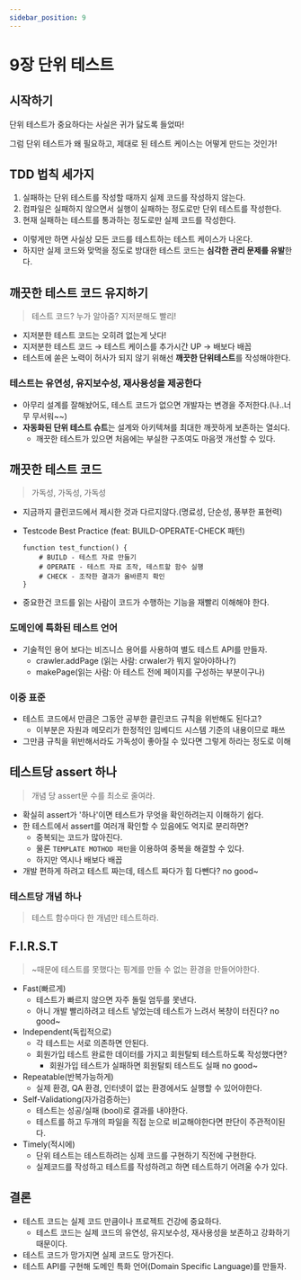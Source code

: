 ```yaml
---
sidebar_position: 9
---
```



# 9장 단위 테스트

<Authors bookLeader='gyuseok-dev' />

## 시작하기

단위 테스트가 중요하다는 사실은 귀가 닳도록 들었따!

그럼 단위 테스트가 왜 필요하고, 제대로 된 테스트 케이스는 어떻게 만드는 것인가!

## TDD 법칙 세가지

1. 실패하는 단위 테스트를 작성할 때까지 실제 코드를 작성하지 않는다.
2. 컴파일은 실패하지 않으면서 실행이 실패하는 정도로만 단위 테스트를 작성한다.
3. 현재 실패하는 테스트를 통과하는 정도로만 실제 코드를 작성한다.

- 이렇게만 하면 사실상 모든 코드를 테스트하는 테스트 케이스가 나온다.
- 하지만 실제 코드와 맞먹을 정도로 방대한 테스트 코드는 **심각한 관리 문제를 유발**한다.

## 깨끗한 테스트 코드 유지하기

> 테스트 코드? 누가 알아줌? 지저분해도 빨리!

- 지저분한 테스트 코드는 오히려 없는게 낫다!
- 지저분한 테스트 코드 → 테스트 케이스를 추가시간 UP → 배보다 배꼽
- 테스트에 쏟은 노력이 허사가 되지 않기 위해선 **깨끗한 단위테스트**를 작성해야한다.

### 테스트는 유연성, 유지보수성, 재사용성을 제공한다

- 아무리 설계를 잘해놨어도, 테스트 코드가 없으면 개발자는 변경을 주저한다.(나..너무 무서워~~)
- **자동화된 단위 테스트 슈트**는 설계와 아키텍쳐를 최대한 깨끗하게 보존하는 열쇠다.
    - 깨끗한 테스트가 있으면 처음에는 부실한 구조여도 마음껏 개선할 수 있다.

## 깨끗한 테스트 코드

> 가독성, 가독성, 가독성

- 지금까지 클린코드에서 제시한 것과 다르지않다.(명료성, 단순성, 풍부한 표현력)
- Testcode Best Practice (feat: BUILD-OPERATE-CHECK 패턴)
    
    ```tsx
    function test_function() {
        # BUILD - 테스트 자료 만들기
        # OPERATE - 테스트 자료 조작, 테스트할 함수 실행
        # CHECK - 조작한 결과가 올바른지 확인
    }
    ```
    
- 중요한건 코드를 읽는 사람이 코드가 수행하는 기능을 재빨리 이해해야 한다.

### 도메인에 특화된 테스트 언어

- 기술적인 용어 보다는 비즈니스 용어를 사용하여 별도 테스트 API를 만들자.
    - crawler.addPage (읽는 사람: crwaler가 뭐지 알아야하나?)
    - makePage(읽는 사람: 아 테스트 전에 페이지를 구성하는 부분이구나)

### 이중 표준

- 테스트 코드에서 만큼은 그동안 공부한 클린코드 규칙을 위반해도 된다고?
    - 이부분은 자원과 메모리가 한정적인 임베디드 시스템 기준의 내용이므로 패쓰
- 그만큼 규칙을 위반해서라도 가독성이 좋아질 수 있다면 그렇게 하라는 정도로 이해

## 테스트당 assert 하나

> 개념 당 assert문 수를 최소로 줄여라.

- 확실히 assert가 '하나'이면 테스트가 무엇을 확인하려는지 이해하기 쉽다.
- 한 테스트에서 assert를 여러개 확인할 수 있음에도 억지로 분리하면?
    - 중복되는 코드가 많아진다.
    - 물론 `TEMPLATE MOTHOD 패턴`을 이용하여 중복을 해결할 수 있다.
    - 하지만 역시나 배보다 배꼽
- 개발 편하게 하려고 테스트 짜는데, 테스트 짜다가 힘 다뺀다? no good~

### 테스트당 개념 하나

> 테스트 함수마다 한 개념만 테스트하라.

## F.I.R.S.T

> ~때문에 테스트를 못했다는 핑계를 만들 수 없는 환경을 만들어야한다.

- Fast(빠르게)
    - 테스트가 빠르지 않으면 자주 돌릴 엄두를 못낸다.
    - 아니 개발 빨리하려고 테스트 넣었는데 테스트가 느려서 복창이 터진다? no good~
- Independent(독립적으로)
    - 각 테스트는 서로 의존하면 안된다.
    - 회원가입 테스트 완료한 데이터를 가지고 회원탈퇴 테스트하도록 작성했다면?
        - 회원가입 테스트가 실패하면 회원탈퇴 테스트도 실패 no good~
- Repeatable(반복가능하게)
    - 실제 환경, QA 환경, 인터넷이 없는 환경에서도 실행할 수 있어야한다.
- Self-Validationg(자가검증하는)
    - 테스트는 성공/실패 (bool)로 결과를 내야한다.
    - 테스트를 하고 두개의 파일을 직접 눈으로 비교해야한다면 판단이 주관적이된다.
- Timely(적시에)
    - 단위 테스트는 테스트하려는 싱제 코드를 구현하기 직전에 구현한다.
    - 실제코드를 작성하고 테스트를 작성하려고 하면 테스트하기 어려울 수가 있다.

## 결론

- 테스트 코드는 실제 코드 만큼이나 프로젝트 건강에 중요하다.
    - 테스트 코드는 실제 코드의 유연성, 유지보수성, 재사용성을 보존하고 강화하기 때문이다.
- 테스트 코드가 망가지면 실제 코드도 망가진다.
- 테스트 API를 구현해 도메인 특화 언어(Domain Specific Language)를 만들자.